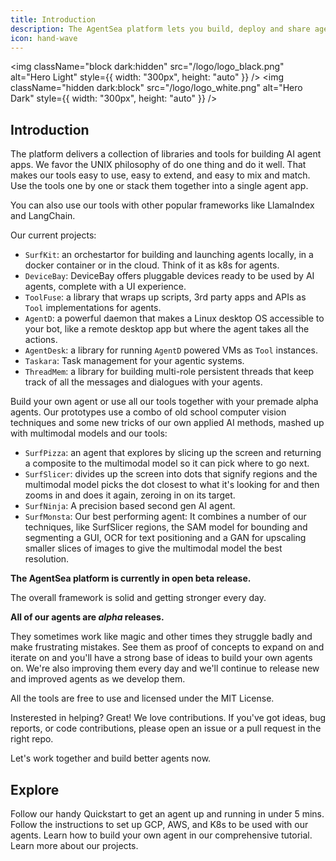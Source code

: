 ```yaml
---
title: Introduction
description: The AgentSea platform lets you build, deploy and share agents with ease.
icon: hand-wave
---
```


<img
  className="block dark:hidden"
  src="/logo/logo_black.png"
  alt="Hero Light"
  style={{ width: "300px", height: "auto" }}
/>
<img
  className="hidden dark:block"
  src="/logo/logo_white.png"
  alt="Hero Dark"
  style={{ width: "300px", height: "auto" }}
/>

## Introduction

The platform delivers a collection of libraries and tools for building AI agent apps. We favor the UNIX philosophy of do one thing and do it well. That makes our tools easy to use, easy to extend, and easy to mix and match. Use the tools one by one or stack them together into a single agent app.

You can also use our tools with other popular frameworks like LlamaIndex and LangChain.  

Our current projects:

* `SurfKit`: an orchestartor for building and launching agents locally, in a docker container or in the cloud. Think of it as k8s for agents.
* `DeviceBay`: DeviceBay offers pluggable devices ready to be used by AI agents, complete with a UI experience.
* `ToolFuse`: a library that wraps up scripts, 3rd party apps and APIs as ``Tool`` implementations for agents.
* `AgentD`: a powerful daemon that makes a Linux desktop OS accessible to your bot, like a remote desktop app but where the agent takes all the actions.
* `AgentDesk`: a library for running ``AgentD`` powered VMs as ``Tool`` instances.
* `Taskara`: Task management for your agentic systems. 
* `ThreadMem`: a library for building multi-role persistent threads that keep track of all the messages and dialogues with your agents.

Build your own agent or use all our tools together with your premade alpha agents. Our prototypes use a combo of old school computer vision techniques and some new tricks of our own applied AI methods, mashed up with multimodal models and our tools:

* `SurfPizza`: an agent that explores by slicing up the screen and returning a composite to the multimodal model so it can pick where to go next.
* `SurfSlicer`: divides up the screen into dots that signify regions and the multimodal model picks the dot closest to what it's looking for and then zooms in and does it again, zeroing in on its target.
* `SurfNinja`: A precision based second gen AI agent.
* `SurfMonsta`: Our best performing agent: It combines a number of our techniques, like SurfSlicer regions, the SAM model for bounding and segmenting a GUI, OCR for text positioning and a GAN for upscaling smaller slices of images to give the multimodal model the best resolution.

**The AgentSea platform is currently in open beta release.**  

The overall framework is solid and getting stronger every day.

**All of our agents are *alpha* releases.**  

They sometimes work like magic and other times they struggle badly and make frustrating mistakes.  See them as proof of concepts to expand on and iterate on and you'll have a strong base of ideas to build your own agents on. We're also improving them every day and we'll continue to release new and improved agents as we develop them.  

All the tools are free to use and licensed under the MIT License. 

Insterested in helping? Great! We love contributions. If you've got ideas, bug reports, or code contributions, please open an issue or a pull request in the right repo.  

Let's work together and build better agents now.

## Explore

<CardGroup cols={2}>
  <Card
    title="Quickstart"
    icon="rocket"
    href="./quickstart"
  >
    Follow our handy Quickstart to get an agent up and running in under 5 mins.
  </Card>
  <Card
    title="Set up our Cloud"
    icon="sign-posts-wrench"
    href="./configuration"
  >
    Follow the instructions to set up GCP, AWS, and K8s to be used with our agents.
  </Card>
  <Card
    title="Build your Agent"
    icon="screwdriver-wrench"
    href="./advanced_tutorial"
  >
    Learn how to build your own agent in our comprehensive tutorial.
  </Card>
  <Card 
    title="Surfkit Documentation" 
    icon="book" 
    href="surfkit/intro"
  >
    Learn more about our projects. 
  </Card>
</CardGroup>

